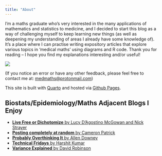 ```yaml
---
title: "About"
---
```

I'm a maths graduate who's very interested in the many applications of mathematics and statistics to medicine, and I decided to start this blog as a way of challenging myself to keep learning new things (as well as deepening my understanding of areas I already have some knowledge of). It’s a place where I can practise writing expository articles that explore various topics in 'medical maths’ using diagrams and R code. Thank you for reading – I hope you find my explanations interesting and/or useful! 

![](venn-diagram.png)

(If you notice an error or have any other feedback, please feel free to contact me at: [medmaths@protonmail.com](mailto:medmaths@protonmail.com))

This site is built with [Quarto](https://quarto.org) and hosted via [Github Pages](https://pages.github.com).

## Biostats/Epidemiology/Maths Adjacent Blogs I Enjoy

- [**Live Free or Dichotomize** by Lucy D'Agostino McGowan and Nick Strayer](https://livefreeordichotomize.com)
- [**Posting completely at random** by Cameron Patrick](https://cameronpatrick.com/blog)
- [**Probably Overthinking It** by Allen Downey](https://www.allendowney.com/blog/)
- [**Technical Fridays** by Harshit Kumar](https://kharshit.github.io/blog/)
- [**Variance Explained** by David Robinson](http://varianceexplained.org/posts/)